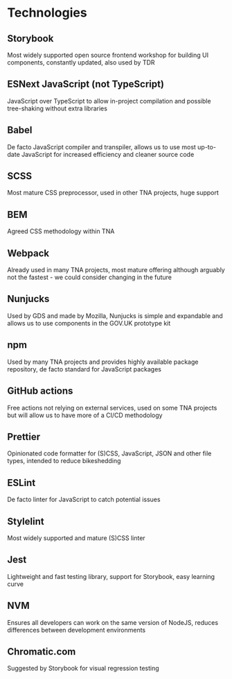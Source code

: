 
<Meta title="Development/Technologies" />

# Technologies

## Storybook

Most widely supported open source frontend workshop for building UI components, constantly updated, also used by TDR

## ESNext JavaScript (not TypeScript)

JavaScript over TypeScript to allow in-project compilation and possible tree-shaking without extra libraries

## Babel

De facto JavaScript compiler and transpiler, allows us to use most up-to-date JavaScript for increased efficiency and cleaner source code

## SCSS

Most mature CSS preprocessor, used in other TNA projects, huge support

## BEM

Agreed CSS methodology within TNA

## Webpack

Already used in many TNA projects, most mature offering although arguably not the fastest - we could consider changing in the future

## Nunjucks

Used by GDS and made by Mozilla, Nunjucks is simple and expandable and allows us to use components in the GOV.UK prototype kit

## npm

Used by many TNA projects and provides highly available package repository, de facto standard for JavaScript packages

## GitHub actions

Free actions not relying on external services, used on some TNA projects but will allow us to have more of a CI/CD methodology

## Prettier

Opinionated code formatter for (S)CSS, JavaScript, JSON and other file types, intended to reduce bikeshedding

## ESLint

De facto linter for JavaScript to catch potential issues

## Stylelint

Most widely supported and mature (S)CSS linter

## Jest

Lightweight and fast testing library, support for Storybook, easy learning curve

## NVM

Ensures all developers can work on the same version of NodeJS, reduces differences between development environments

## Chromatic.com

Suggested by Storybook for visual regression testing
